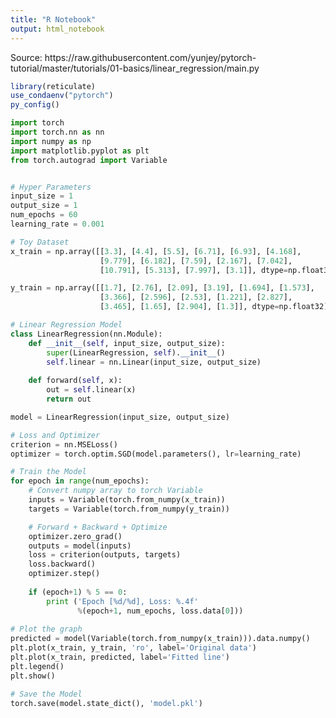 ```yaml
---
title: "R Notebook"
output: html_notebook
---
```



Source: https://raw.githubusercontent.com/yunjey/pytorch-tutorial/master/tutorials/01-basics/linear_regression/main.py

```r
library(reticulate)
use_condaenv("pytorch")
py_config()
```


```python
import torch
import torch.nn as nn
import numpy as np
import matplotlib.pyplot as plt
from torch.autograd import Variable


# Hyper Parameters
input_size = 1
output_size = 1
num_epochs = 60
learning_rate = 0.001

# Toy Dataset 
x_train = np.array([[3.3], [4.4], [5.5], [6.71], [6.93], [4.168], 
                    [9.779], [6.182], [7.59], [2.167], [7.042], 
                    [10.791], [5.313], [7.997], [3.1]], dtype=np.float32)

y_train = np.array([[1.7], [2.76], [2.09], [3.19], [1.694], [1.573], 
                    [3.366], [2.596], [2.53], [1.221], [2.827], 
                    [3.465], [1.65], [2.904], [1.3]], dtype=np.float32)

# Linear Regression Model
class LinearRegression(nn.Module):
    def __init__(self, input_size, output_size):
        super(LinearRegression, self).__init__()
        self.linear = nn.Linear(input_size, output_size)  
    
    def forward(self, x):
        out = self.linear(x)
        return out

model = LinearRegression(input_size, output_size)

# Loss and Optimizer
criterion = nn.MSELoss()
optimizer = torch.optim.SGD(model.parameters(), lr=learning_rate)  

# Train the Model 
for epoch in range(num_epochs):
    # Convert numpy array to torch Variable
    inputs = Variable(torch.from_numpy(x_train))
    targets = Variable(torch.from_numpy(y_train))

    # Forward + Backward + Optimize
    optimizer.zero_grad()  
    outputs = model(inputs)
    loss = criterion(outputs, targets)
    loss.backward()
    optimizer.step()
    
    if (epoch+1) % 5 == 0:
        print ('Epoch [%d/%d], Loss: %.4f' 
               %(epoch+1, num_epochs, loss.data[0]))
        
# Plot the graph
predicted = model(Variable(torch.from_numpy(x_train))).data.numpy()
plt.plot(x_train, y_train, 'ro', label='Original data')
plt.plot(x_train, predicted, label='Fitted line')
plt.legend()
plt.show()

# Save the Model
torch.save(model.state_dict(), 'model.pkl')
```

